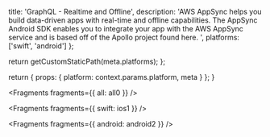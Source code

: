 
  title: 'GraphQL - Realtime and Offline',
  description:
    'AWS AppSync helps you build data-driven apps with real-time and offline capabilities. The AppSync Android SDK enables you to integrate your app with the AWS AppSync service and is based off of the Apollo project found here.  ',
  platforms: ['swift', 'android']
};

  return getCustomStaticPath(meta.platforms);
};

  return {
    props: {
      platform: context.params.platform,
      meta
    }
  };
}


<Fragments fragments={{ all: all0 }} />


<Fragments fragments={{ swift: ios1 }} />


<Fragments fragments={{ android: android2 }} />
